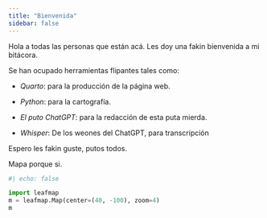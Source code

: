 ```yaml
---
title: "Bienvenida"
sidebar: false
---
```


Hola a todas las personas que están acá. Les doy una fakin bienvenida a mi bitácora.

Se han ocupado herramientas flipantes tales como:

-   *Quarto*: para la producción de la página web.

-   *Python*: para la cartografía.

-   *El puto ChatGPT*: para la redacción de esta puta mierda.

-   *Whisper*: De los weones del ChatGPT, para transcripción

Espero les fakin guste, putos todos.

Mapa porque si.

```python
#| echo: false

import leafmap
m = leafmap.Map(center=(40, -100), zoom=4)
m
```



